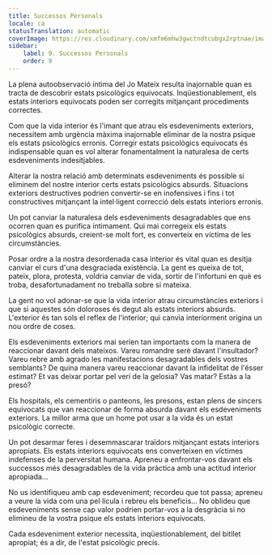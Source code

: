 ```yaml
---
title: Successos Personals
locale: ca
statusTranslation: automatic
coverImage: https://res.cloudinary.com/xmfm6mhw3gwctndtcubgx2rptnae/image/upload/v1740468922/small_cover_tratado_de_psicologia_revolucionaria_a4c0dca4e0.webp
sidebar:
    label: 9. Successos Personals
    order: 9
---
```

La plena autoobservació íntima del Jo Mateix resulta inajornable quan es tracta de descobrir estats psicològics equivocats. Inqüestionablement, els estats interiors equivocats poden ser corregits mitjançant procediments correctes.

Com que la vida interior és l'imant que atrau els esdeveniments exteriors, necessitem amb urgència màxima inajornable eliminar de la nostra psique els estats psicològics erronis. Corregir estats psicològics equivocats és indispensable quan es vol alterar fonamentalment la naturalesa de certs esdeveniments indesitjables.

Alterar la nostra relació amb determinats esdeveniments és possible si eliminem del nostre interior certs estats psicològics absurds. Situacions exteriors destructives podrien convertir-se en inofensives i fins i tot constructives mitjançant la intel·ligent correcció dels estats interiors erronis.

Un pot canviar la naturalesa dels esdeveniments desagradables que ens ocorren quan es purifica íntimament. Qui mai corregeix els estats psicològics absurds, creient-se molt fort, es converteix en víctima de les circumstàncies.

Posar ordre a la nostra desordenada casa interior és vital quan es desitja canviar el curs d'una desgraciada existència. La gent es queixa de tot, pateix, plora, protesta, voldria canviar de vida, sortir de l'infortuni en què es troba, desafortunadament no treballa sobre si mateixa.

La gent no vol adonar-se que la vida interior atrau circumstàncies exteriors i que si aquestes són doloroses és degut als estats interiors absurds. L'exterior és tan sols el reflex de l'interior; qui canvia interiorment origina un nou ordre de coses.

Els esdeveniments exteriors mai serien tan importants com la manera de reaccionar davant dels mateixos. Vareu romandre serè davant l'insultador? Vareu rebre amb agrado les manifestacions desagradables dels vostres semblants? De quina manera vareu reaccionar davant la infidelitat de l'ésser estimat? Et vas deixar portar pel verí de la gelosia? Vas matar? Estàs a la presó?

Els hospitals, els cementiris o panteons, les presons, estan plens de sincers equivocats que van reaccionar de forma absurda davant els esdeveniments exteriors. La millor arma que un home pot usar a la vida és un estat psicològic correcte.

Un pot desarmar feres i desemmascarar traïdors mitjançant estats interiors apropiats. Els estats interiors equivocats ens converteixen en víctimes indefenses de la perversitat humana. Apreneu a enfrontar-vos davant els successos més desagradables de la vida pràctica amb una actitud interior apropiada...

No us identifiqueu amb cap esdeveniment; recordeu que tot passa; apreneu a veure la vida com una pel·lícula i rebreu els beneficis... No oblideu que esdeveniments sense cap valor podrien portar-vos a la desgràcia si no elimineu de la vostra psique els estats interiors equivocats.

Cada esdeveniment exterior necessita, inqüestionablement, del bitllet apropiat; és a dir, de l'estat psicològic precís.

